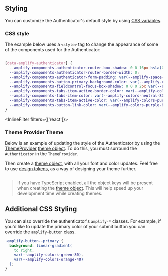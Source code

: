 

## Styling

You can customize the Authenticator's default style by using [CSS variables](../../theming/css-variables).

### CSS style

The example below uses a `<style>` tag to change the appearance of some of the components used for the Authenticator:

```css

[data-amplify-authenticator] {
  --amplify-components-authenticator-router-box-shadow: 0 0 16px hsla(0, 0%, 0%, 0.1);
  --amplify-components-authenticator-router-border-width: 0;
  --amplify-components-authenticator-form-padding: var(--amplify-space-medium) var(--amplify-space-xl) var(--amplify-space-xl);
  --amplify-components-button-primary-background-color: var(--amplify-colors-neutral-100);
  --amplify-components-fieldcontrol-focus-box-shadow: 0 0 0 2px var(--amplify-colors-purple-60);
  --amplify-components-tabs-item-active-border-color: var(--amplify-colors-neutral-100);
  --amplify-components-tabs-item-color: var(--amplify-colors-neutral-80);
  --amplify-components-tabs-item-active-color: var(--amplify-colors-purple-100);
  --amplify-components-button-link-color: var(--amplify-colors-purple-80);
}

```

<Example>
<AuthStyle />

</Example>

<InlineFilter filters={['react']}>
### Theme Provider Theme

Below is an example of updating the style of the Authenticator by using the [ThemeProvider](/react/theming) [theme object](/react/theming#theme-object). To do this, you must surround the `Authenticator` in the `ThemeProvider`.

Then create a [theme object](/react/theming#theme-object), with all your font and color updates. Feel free to use [design tokens](/react/theming#design-tokens), as a way of designing your theme further.

```jsx file=./AuthStyle.tsx

```

<Example>
<AuthStyle />

</Example>

> If you have TypeScript enabled, all the object keys will be present when creating the [theme object](/react/theming#theme-object). This will help speed up your development time while creating themes.
</InlineFilter>

## Additional CSS Styling

You can also override the authenticator's `amplify-*` classes. For example, if you'd like to update the primary color of your submit button you can override the `amplify-button` class.

```css
.amplify-button--primary {
  background: linear-gradient(
    to right,
    var(--amplify-colors-green-80),
    var(--amplify-colors-orange-40)
  );
}
```

<Example>
  <style>{`.customization-button .amplify-button--primary { background: linear-gradient(to right, var(--amplify-colors-green-80), var(--amplify-colors-orange-40));}`}</style>
  <Authenticator className="customization-button" />
</Example>
